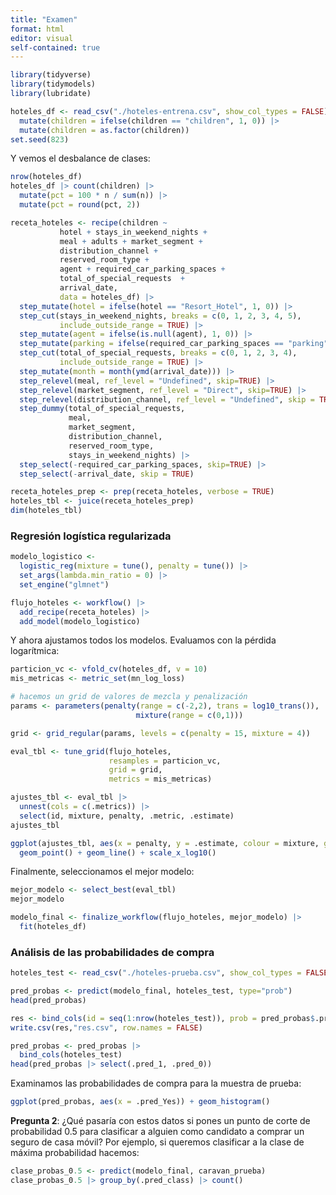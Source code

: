 ```yaml
---
title: "Examen"
format: html
editor: visual
self-contained: true
---
```


```r
library(tidyverse)
library(tidymodels)
library(lubridate)
```

```r
hoteles_df <- read_csv("./hoteles-entrena.csv", show_col_types = FALSE) |>
  mutate(children = ifelse(children == "children", 1, 0)) |>
  mutate(children = as.factor(children))
set.seed(823)
```

Y vemos el desbalance de clases:

```r
nrow(hoteles_df)
hoteles_df |> count(children) |> 
  mutate(pct = 100 * n / sum(n)) |> 
  mutate(pct = round(pct, 2))
```
```r
receta_hoteles <- recipe(children ~ 
           hotel + stays_in_weekend_nights +
           meal + adults + market_segment + 
           distribution_channel + 
           reserved_room_type + 
           agent + required_car_parking_spaces + 
           total_of_special_requests  + 
           arrival_date, 
           data = hoteles_df) |> 
  step_mutate(hotel = ifelse(hotel == "Resort_Hotel", 1, 0)) |>
  step_cut(stays_in_weekend_nights, breaks = c(0, 1, 2, 3, 4, 5), 
           include_outside_range = TRUE) |>
  step_mutate(agent = ifelse(is.null(agent), 1, 0)) |>
  step_mutate(parking = ifelse(required_car_parking_spaces == "parking", 1, 0)) |>
  step_cut(total_of_special_requests, breaks = c(0, 1, 2, 3, 4),
           include_outside_range = TRUE) |>
  step_mutate(month = month(ymd(arrival_date))) |>
  step_relevel(meal, ref_level = "Undefined", skip=TRUE) |>
  step_relevel(market_segment, ref_level = "Direct", skip=TRUE) |>
  step_relevel(distribution_channel, ref_level = "Undefined", skip = TRUE) |>
  step_dummy(total_of_special_requests, 
             meal,
             market_segment,
             distribution_channel,
             reserved_room_type,
             stays_in_weekend_nights) |>
  step_select(-required_car_parking_spaces, skip=TRUE) |>
  step_select(-arrival_date, skip = TRUE)
```

```r
receta_hoteles_prep <- prep(receta_hoteles, verbose = TRUE)
hoteles_tbl <- juice(receta_hoteles_prep)
dim(hoteles_tbl)
```

### Regresión logística regularizada

```r
modelo_logistico <- 
  logistic_reg(mixture = tune(), penalty = tune()) |> 
  set_args(lambda.min_ratio = 0) |> 
  set_engine("glmnet")

flujo_hoteles <- workflow() |> 
  add_recipe(receta_hoteles) |> 
  add_model(modelo_logistico)
```

Y ahora ajustamos todos los modelos. Evaluamos con la pérdida logarítmica: 


```r
particion_vc <- vfold_cv(hoteles_df, v = 10)
mis_metricas <- metric_set(mn_log_loss)

# hacemos un grid de valores de mezcla y penalización
params <- parameters(penalty(range = c(-2,2), trans = log10_trans()),
                            mixture(range = c(0,1)))

grid <- grid_regular(params, levels = c(penalty = 15, mixture = 4))

eval_tbl <- tune_grid(flujo_hoteles,
                      resamples = particion_vc,
                      grid = grid,
                      metrics = mis_metricas) 

ajustes_tbl <- eval_tbl |>
  unnest(cols = c(.metrics)) |> 
  select(id, mixture, penalty, .metric, .estimate)
ajustes_tbl
```

```r
ggplot(ajustes_tbl, aes(x = penalty, y = .estimate, colour = mixture, group = mixture)) +
  geom_point() + geom_line() + scale_x_log10()
```

Finalmente, seleccionamos el mejor modelo:

```r
mejor_modelo <- select_best(eval_tbl)
mejor_modelo
```


```r
modelo_final <- finalize_workflow(flujo_hoteles, mejor_modelo) |> 
  fit(hoteles_df)
```

### Análisis de las probabilidades de compra

```r
hoteles_test <- read_csv("./hoteles-prueba.csv", show_col_types = FALSE)
```

```r
pred_probas <- predict(modelo_final, hoteles_test, type="prob") 
head(pred_probas)
```

```r
res <- bind_cols(id = seq(1:nrow(hoteles_test)), prob = pred_probas$.pred_1)
write.csv(res,"res.csv", row.names = FALSE)
```


```r
pred_probas <- pred_probas |> 
  bind_cols(hoteles_test)
head(pred_probas |> select(.pred_1, .pred_0))
```

Examinamos las probabilidades de compra para la muestra de prueba:

```r
ggplot(pred_probas, aes(x = .pred_Yes)) + geom_histogram()
```

**Pregunta 2**: ¿Qué pasaría con estos datos si pones un punto de corte de probabilidad
0.5 para clasificar a alguien como candidato a comprar un seguro de casa móvil? Por ejemplo,
si queremos clasificar a la clase de máxima probabilidad hacemos:

```r
clase_probas_0.5 <- predict(modelo_final, caravan_prueba)
clase_probas_0.5 |> group_by(.pred_class) |> count()
```